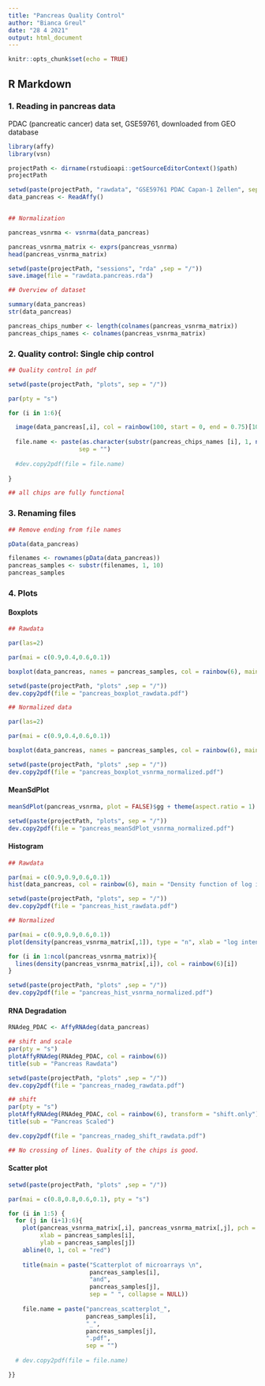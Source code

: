 ```yaml
---
title: "Pancreas Quality Control"
author: "Bianca Greul"
date: "28 4 2021"
output: html_document
---
```


```r
knitr::opts_chunk$set(echo = TRUE)
```


## R Markdown


### 1. Reading in pancreas data

PDAC (pancreatic cancer) data set, GSE59761, downloaded from GEO database

```r
library(affy)
library(vsn)

projectPath <- dirname(rstudioapi::getSourceEditorContext()$path)
projectPath

setwd(paste(projectPath, "rawdata", "GSE59761 PDAC Capan-1 Zellen", sep = "/"))
data_pancreas <- ReadAffy()


## Normalization

pancreas_vsnrma <- vsnrma(data_pancreas)

pancreas_vsnrma_matrix <- exprs(pancreas_vsnrma)
head(pancreas_vsnrma_matrix)
```

```r
setwd(paste(projectPath, "sessions", "rda" ,sep = "/"))
save.image(file = "rawdata.pancreas.rda")
```

```r
## Overview of dataset

summary(data_pancreas)
str(data_pancreas)

pancreas_chips_number <- length(colnames(pancreas_vsnrma_matrix))
pancreas_chips_names <- colnames(pancreas_vsnrma_matrix)
```


### 2. Quality control: Single chip control

```r
## Quality control in pdf

setwd(paste(projectPath, "plots", sep = "/"))

par(pty = "s")

for (i in 1:6){

  image(data_pancreas[,i], col = rainbow(100, start = 0, end = 0.75)[100:1])
  
  file.name <- paste(as.character(substr(pancreas_chips_names [i], 1, nchar(pancreas_chips_names [i])-4)),".pdf",
                    sep = "")
  
  #dev.copy2pdf(file = file.name)
  
}

## all chips are fully functional

```


### 3. Renaming files

```r
## Remove ending from file names

pData(data_pancreas)

filenames <- rownames(pData(data_pancreas)) 
pancreas_samples <- substr(filenames, 1, 10)
pancreas_samples
```


### 4. Plots

#### Boxplots

```r
## Rawdata

par(las=2)

par(mai = c(0.9,0.4,0.6,0.1))

boxplot(data_pancreas, names = pancreas_samples, col = rainbow(6), main = "microarray gene expression of PDAC data set (GSE59761) \n before normalization", cex.axis=0.6)

setwd(paste(projectPath, "plots" ,sep = "/"))
dev.copy2pdf(file = "pancreas_boxplot_rawdata.pdf")
```

```r
## Normalized data

par(las=2)

par(mai = c(0.9,0.4,0.6,0.1))

boxplot(data_pancreas, names = pancreas_samples, col = rainbow(6), main = "microarray gene expression of PDAC data set (GSE59761) \n after normalization", cex.axis=0.6)

setwd(paste(projectPath, "plots" ,sep = "/"))
dev.copy2pdf(file = "pancreas_boxplot_vsnrma_normalized.pdf")
```

#### MeanSdPlot

```r
meanSdPlot(pancreas_vsnrma, plot = FALSE)$gg + theme(aspect.ratio = 1) 

setwd(paste(projectPath, "plots", sep = "/"))
dev.copy2pdf(file = "pancreas_meanSdPlot_vsnrma_normalized.pdf")
```

#### Histogram

```r
## Rawdata

par(mai = c(0.9,0.9,0.6,0.1))
hist(data_pancreas, col = rainbow(6), main = "Density function of log intensity of PDAC cells (GSE53454) \n before normalization")

setwd(paste(projectPath, "plots", sep = "/"))
dev.copy2pdf(file = "pancreas_hist_rawdata.pdf")

```

```r
## Normalized

par(mai = c(0.9,0.9,0.6,0.1))
plot(density(pancreas_vsnrma_matrix[,1]), type = "n", xlab = "log intensity", main = "Density function of log intensity of PDAC cells (GSE53454) \n after normalization", ylim = c(0,0.7))

for (i in 1:ncol(pancreas_vsnrma_matrix)){
  lines(density(pancreas_vsnrma_matrix[,i]), col = rainbow(6)[i])
}

setwd(paste(projectPath, "plots" ,sep = "/"))
dev.copy2pdf(file = "pancreas_hist_vsnrma_normalized.pdf")

```

#### RNA Degradation 

```r

RNAdeg_PDAC <- AffyRNAdeg(data_pancreas)

## shift and scale
par(pty = "s")
plotAffyRNAdeg(RNAdeg_PDAC, col = rainbow(6))
title(sub = "Pancreas Rawdata")

setwd(paste(projectPath, "plots" ,sep = "/"))
dev.copy2pdf(file = "pancreas_rnadeg_rawdata.pdf")

## shift
par(pty = "s")
plotAffyRNAdeg(RNAdeg_PDAC, col = rainbow(6), transform = "shift.only")
title(sub = "Pancreas Scaled")

dev.copy2pdf(file = "pancreas_rnadeg_shift_rawdata.pdf")

## No crossing of lines. Quality of the chips is good.
```

#### Scatter plot

```r
setwd(paste(projectPath, "plots" ,sep = "/"))

par(mai = c(0.8,0.8,0.6,0.1), pty = "s")

for (i in 1:5) {
  for (j in (i+1):6){
    plot(pancreas_vsnrma_matrix[,i], pancreas_vsnrma_matrix[,j], pch = ".",
         xlab = pancreas_samples[i],
         ylab = pancreas_samples[j])
    abline(0, 1, col = "red")
  
    title(main = paste("Scatterplot of microarrays \n", 
                       pancreas_samples[i],
                       "and",
                       pancreas_samples[j],
                       sep = " ", collapse = NULL))
    
    file.name = paste("pancreas_scatterplot_",
                      pancreas_samples[i], 
                      "_",  
                      pancreas_samples[j], 
                      ".pdf", 
                      sep = "")
  
  # dev.copy2pdf(file = file.name)

}}

```